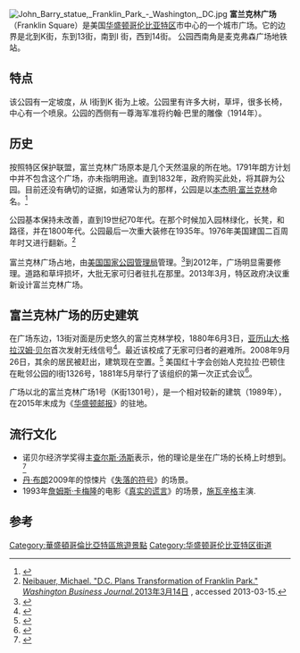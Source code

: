 [[File:John_Barry_statue,_Franklin_Park_-_Washington,_DC.jpg|thumb]]
'''富兰克林广场'''（Franklin Square）是美国[[华盛顿哥伦比亚特区|华盛顿哥伦比亚特区]]市中心的一个城市广场。它的边界是北到K街，东到13街，南到I 街，西到14街。  公园西南角是麦克弗森广场地铁站。

==特点==
该公园有一定坡度，从 I街到K 街为上坡。公园里有许多大树，草坪，很多长椅，中心有一个喷泉。公园的西侧有一尊海军准将约翰·巴里的雕像（1914年）。

==历史==
按照特区保护联盟，富兰克林广场原本是几个天然温泉的所在地。1791年朗方计划中并不包含这个广场，亦未指明用途。直到1832年，政府购买此处，将其辟为公园。目前还没有确切的证据，如通常认为的那样，公园是以[[本杰明·富兰克林|本杰明·富兰克林]]命名。<ref>{{cite book|title=National Park Service Cultural Landscape Inventory: Franklin Park|origyear=2005|year=2011|publisher=National Park Service|pages=24–25|url=http://parkplanning.nps.gov/document.cfm?parkID=427&projectID=48509&documentID=55332|access-date=2016-03-30|archive-url=https://web.archive.org/web/20160305031934/http://parkplanning.nps.gov/document.cfm?parkID=427&projectID=48509&documentID=55332|archive-date=2016-03-05|dead-url=yes}}</ref>

公园基本保持未改善，直到19世纪70年代。在那个时候加入园林绿化，长凳，和路径，并在1800年代。公园最后一次重大装修在1935年。1976年美国建国二百周年时又进行翻新。<ref name="Neibauer">[http://www.bizjournals.com/washington/breaking_ground/2013/03/dc-plans-transformation-of-franklin.html Neibauer, Michael. "D.C. Plans Transformation of Franklin Park." ''Washington Business Journal.''2013年3月14日] {{Wayback|url=http://www.bizjournals.com/washington/breaking_ground/2013/03/dc-plans-transformation-of-franklin.html |date=20170905234636 }}, accessed 2013-03-15.</ref>

富兰克林广场占地{{convert|4.79|acre|m2}}，由[[美国国家公园管理局|美国国家公园管理局]]管理。<ref>{{cite book|title=National Park Service Cultural Landscape Inventory: Franklin Park|origyear=2005|year=2011|publisher=National Park Service|pages=12–13|url=http://parkplanning.nps.gov/document.cfm?parkID=427&projectID=48509&documentID=55332|access-date=2016-03-30|archive-url=https://web.archive.org/web/20160305031934/http://parkplanning.nps.gov/document.cfm?parkID=427&projectID=48509&documentID=55332|archive-date=2016-03-05|dead-url=yes}}</ref>到2012年，广场明显需要修理。道路和草坪损坏，大批无家可归者驻扎在那里。2013年3月，特区政府决议重新设计富兰克林广场。

==富兰克林广场的历史建筑==
在广场东边，13街对面是历史悠久的富兰克林学校，1880年6月3日，[[亚历山大·格拉汉姆·贝尔|亚历山大·格拉汉姆·贝尔]]首次发射无线信号<ref>{{cite web | url = http://www.nps.gov/history/nr/travel/wash/dc29.htm | title = Franklin Square, National Register of Historic Places | year = 2009 | publisher = National Park Service | accessdate = 2016-03-30 | archive-date = 2012-11-08 | archive-url = https://web.archive.org/web/20121108190632/http://www.nps.gov/history/nr/travel/wash/dc29.htm | dead-url = no }}</ref>。最近该校成了无家可归者的避难所。2008年9月26日，其余的居民被赶出，建筑现在空置。<ref>{{cite news | url = http://www.washingtonpost.com/wp-dyn/content/article/2008/10/07/AR2008100703089.html | title = Barry Delays Bill After Bickering Highlights Council Divide | publisher = Washington Post | accessdate = 2008-10-20 | first1 = Hamil R. | last1 = Harris | first2 = Nikita | last2 = Stewart | date = 2008年10月8日 | archive-date = 2012-11-06 | archive-url = https://web.archive.org/web/20121106204929/http://www.washingtonpost.com/wp-dyn/content/article/2008/10/07/AR2008100703089.html | dead-url = no }}</ref> 美国红十字会创始人克拉拉·巴顿住在毗邻公园的I街1326号，1881年5月举行了该组织的第一次正式会议<ref>{{cite web | url = http://www.redcrossclara.com/History.html | title = History | publisher = American Red Cross, Clara Barton Chapter # 1 | access-date = 2016-03-30 | archive-url = https://web.archive.org/web/20160305094321/http://www.redcrossclara.com/history.html | archive-date = 2016-03-05 | dead-url = yes }}</ref>。

广场以北的富兰克林广场1号（K街1301号），是一个相对较新的建筑（1989年），在2015年末成为《[[华盛顿邮报|华盛顿邮报]]》的驻地。

==流行文化==
*诺贝尔经济学奖得主[[查尔斯·汤斯|查尔斯·汤斯]]表示，他的理论是坐在广场的长椅上时想到。<ref>{{cite web | url = http://invention.smithsonian.org/centerpieces/ilives/townes/townes.html | title = Marvelous Masers: Charles Townes | year = 2005 | publisher = Smithsonian Institution | deadurl = yes | archiveurl = https://web.archive.org/web/20081204010457/http://invention.smithsonian.org/centerpieces/ilives/townes/townes.html | archivedate = 2008-12-04 | access-date = 2016-03-30 }}</ref>
*[[丹·布朗|丹·布朗]]2009年的惊悚片《[[失落的符号|失落的符号]]》的场景。
*1993年[[詹姆斯·卡梅隆|詹姆斯·卡梅隆]]的电影《[[真实的谎言|真实的谎言]]》的场景，[[施瓦辛格|施瓦辛格]]主演.

==参考==
{{reflist|2}}
{{Coord|38|54|6.8|N|77|1|51|W|display=title}}

{{华盛顿哥伦比亚特区街道}}
[[Category:華盛頓哥倫比亞特區旅遊景點|Category:華盛頓哥倫比亞特區旅遊景點]]
[[Category:华盛顿哥伦比亚特区街道|Category:华盛顿哥伦比亚特区街道]]